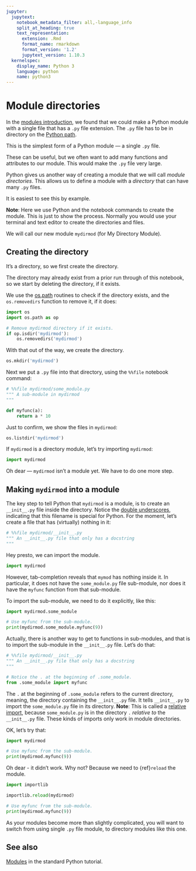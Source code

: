 ```yaml
---
jupyter:
  jupytext:
    notebook_metadata_filter: all,-language_info
    split_at_heading: true
    text_representation:
      extension: .Rmd
      format_name: rmarkdown
      format_version: '1.2'
      jupytext_version: 1.10.3
  kernelspec:
    display_name: Python 3
    language: python
    name: python3
---
```


# Module directories

In the [modules introduction](on_modules.Rmd), we found that we could make a
Python module with a single file that has a `.py` file extension.  The `.py`
file has to be in directory on the [Python path](sys_path.Rmd).

This is the simplest form of a Python module — a single `.py` file.

These can be useful, but we often want to add many functions and attributes to our module.  This would make the `.py` file very large.

Python gives us another way of creating a module that we will call *module
directories*.  This allows us to define a module with a *directory* that can have many `.py` files.

It is easiest to see this by example.

**Note**: Here we use Python and the notebook commands to create the module.
This is just to show the process.  Normally you would use your terminal and
text editor to create the directories and files.

We will call our new module `mydirmod` (for My Directory Module).

## Creating the directory

It's a directory, so we first create the directory.

The directory may already exist from a prior run through of this notebook, so we start by deleting the directory, if it exists.

We use the [os.path](path_manipulation.Rmd) routines to check if the directory
exists, and the `os.removedirs` function to remove it, if it does:

```python
import os
import os.path as op
```

```python
# Remove mydirmod directory if it exists.
if op.isdir('mydirmod'):
    os.removedirs('mydirmod')
```

With that out of the way, we create the directory.

```python
os.mkdir('mydirmod')
```

Next we put a `.py` file into that directory, using the `%%file` notebook command:

```python
# %%file mydirmod/some_module.py
""" A sub-module in mydirmod
"""

def myfunc(a):
    return a * 10
```

Just to confirm, we show the files in `mydirmod`:

```python
os.listdir('mydirmod')
```

If `mydirmod` is a directory module, let's try importing `mydirmod`:

```python
import mydirmod
```

Oh dear — `mydirmod` isn't a module yet.  We have to do one more step.


## Making `mydirmod` into a module

The key step to tell Python that `mydirmod` is a module, is to create an
`__init__.py` file inside the directory.  Notice the [double
underscores](dunders.Rmd), indicating that this filename is special for
Python.  For the moment, let's create a file that has (virtually) nothing in
it:

```python
# %%file mydirmod/__init__.py
""" An __init__.py file that only has a docstring
"""
```

Hey presto, we can import the module.

```python
import mydirmod
```

However, tab-completion reveals that `mymod` has nothing inside it.  In particular, it does not have the `some_module.py` file sub-module, nor does it have the `myfunc` function from that sub-module.

To import the sub-module, we need to do it explicitly, like this:

```python
import mydirmod.some_module

# Use myfunc from the sub-module.
print(mydirmod.some_module.myfunc(9))
```

Actually, there is another way to get to functions in sub-modules, and that is to import the sub-module in the `__init__.py` file.  Let's do that:

```python
# %%file mydirmod/__init__.py
""" An __init__.py file that only has a docstring
"""

# Notice the . at the beginning of .some_module.
from .some_module import myfunc
```

The `.` at the beginning of `.some_module` refers to the current directory,
meaning, the directory containing the `__init__.py` file.  It tells
`__init__.py` to import the `some_module.py` file in its directory.  **Note**:
This is called a [relative
import](https://docs.python.org/3/reference/import.html#package-relative-imports),
because `some_module.py` is in the directory `.` *relative to* the
`__init__.py` file.  These kinds of imports only work in module directories.


OK, let's try that:

```python
import mydirmod

# Use myfunc from the sub-module.
print(mydirmod.myfunc(9))
```

Oh dear - it didn't work.  Why not?  Because we need to {ref}`reload` the
module.

```python
import importlib

importlib.reload(mydirmod)
```

```python
# Use myfunc from the sub-module.
print(mydirmod.myfunc(9))
```

As your modules become more than slightly complicated, you will want to switch
from using single `.py` file module, to directory modules like this one.

## See also

[Modules](https://docs.python.org/3/tutorial/modules.html) in the standard
Python tutorial.
